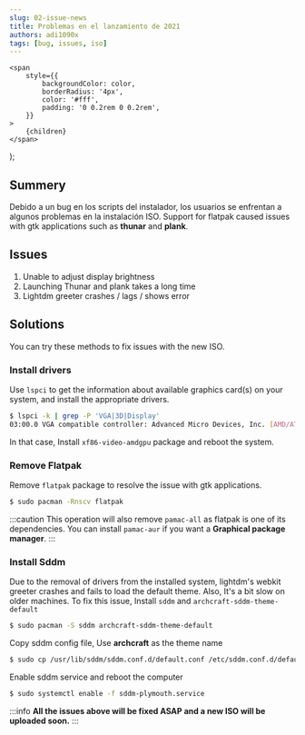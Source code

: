 ```yaml
---
slug: 02-issue-news
title: Problemas en el lanzamiento de 2021
authors: adi1090x
tags: [bug, issues, iso]
---
```


    <span
        style={{
            backgroundColor: color,
            borderRadius: '4px',
            color: '#fff',
            padding: '0 0.2rem 0 0.2rem',
        }}
    >
        {children}
    </span>
);

## Summery

Debido a un <Highlight color="#E06B74">bug</Highlight> en los scripts del instalador, los usuarios se enfrentan a algunos problemas en la instalación ISO.
Support for <Highlight color="#55B6C2">flatpak</Highlight> caused issues with gtk applications such as **thunar** and **plank**.

<!--truncate-->

## Issues

1. Unable to adjust display brightness
1. Launching Thunar and plank takes a long time
1. Lightdm greeter crashes / lags / shows error

## Solutions

You can try these methods to fix issues with the new ISO.

### Install drivers

Use `lspci` to get the information about available graphics card(s) on your system, and install the appropriate drivers.

```bash
$ lspci -k | grep -P 'VGA|3D|Display'
03:00.0 VGA compatible controller: Advanced Micro Devices, Inc. [AMD/ATI] Picasso (rev c2)
```

In that case, Install `xf86-video-amdgpu` package and reboot the system.

### Remove Flatpak

Remove `flatpak` package to resolve the issue with gtk applications.

```bash
$ sudo pacman -Rnscv flatpak
```

:::caution
This operation will also remove `pamac-all` as flatpak is one of its dependencies.
You can install `pamac-aur` if you want a **Graphical package manager**.
:::

### Install Sddm

Due to the removal of drivers from the installed system, lightdm's webkit greeter crashes and fails to load the default theme.
Also, It's a bit slow on older machines. To fix this issue, Install `sddm` and `archcraft-sddm-theme-default`

```bash
$ sudo pacman -S sddm archcraft-sddm-theme-default
```

Copy sddm config file, Use **archcraft** as the theme name

```bash
$ sudo cp /usr/lib/sddm/sddm.conf.d/default.conf /etc/sddm.conf.d/default.conf
```

Enable sddm service and reboot the computer

```bash
$ sudo systemctl enable -f sddm-plymouth.service
```

:::info
**All the issues above will be fixed ASAP and a new ISO will be uploaded soon.**
:::
